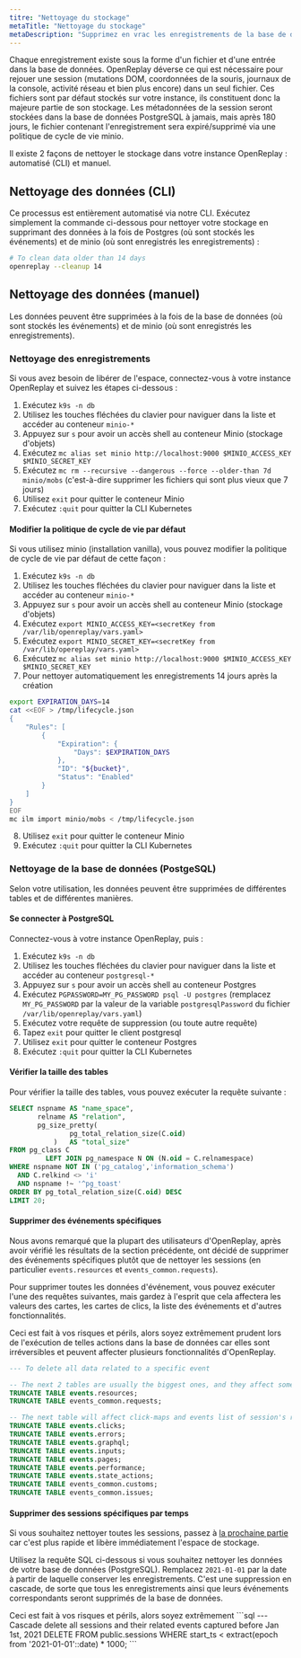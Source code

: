 ```yaml
---
titre: "Nettoyage du stockage"
metaTitle: "Nettoyage du stockage"
metaDescription: "Supprimez en vrac les enregistrements de la base de données et nettoyez votre stockage."
---
```


Chaque enregistrement existe sous la forme d'un fichier et d'une entrée dans la base de données. OpenReplay déverse ce qui est nécessaire pour rejouer une session (mutations DOM, coordonnées de la souris, journaux de la console, activité réseau et bien plus encore) dans un seul fichier. Ces fichiers sont par défaut stockés sur votre instance, ils constituent donc la majeure partie de son stockage. Les métadonnées de la session seront stockées dans la base de données PostgreSQL à jamais, mais après 180 jours, le fichier contenant l'enregistrement sera expiré/supprimé via une politique de cycle de vie minio.

Il existe 2 façons de nettoyer le stockage dans votre instance OpenReplay : automatisé (CLI) et manuel.

## Nettoyage des données (CLI)

Ce processus est entièrement automatisé via notre CLI. Exécutez simplement la commande ci-dessous pour nettoyer votre stockage en supprimant des données à la fois de Postgres (où sont stockés les événements) et de minio (où sont enregistrés les enregistrements) :


```bash
# To clean data older than 14 days
openreplay --cleanup 14
```


## Nettoyage des données (manuel)

Les données peuvent être supprimées à la fois de la base de données (où sont stockés les événements) et de minio (où sont enregistrés les enregistrements).

### Nettoyage des enregistrements

Si vous avez besoin de libérer de l'espace, connectez-vous à votre instance OpenReplay et suivez les étapes ci-dessous :

1. Exécutez `k9s -n db`
2. Utilisez les touches fléchées du clavier pour naviguer dans la liste et accéder au conteneur `minio-*`
3. Appuyez sur `s` pour avoir un accès shell au conteneur Minio (stockage d'objets)
4. Exécutez `mc alias set minio http://localhost:9000 $MINIO_ACCESS_KEY $MINIO_SECRET_KEY`
5. Exécutez `mc rm --recursive --dangerous --force --older-than 7d minio/mobs` (c'est-à-dire supprimer les fichiers qui sont plus vieux que 7 jours)
6. Utilisez `exit` pour quitter le conteneur Minio
7. Exécutez `:quit` pour quitter la CLI Kubernetes

#### Modifier la politique de cycle de vie par défaut

Si vous utilisez minio (installation vanilla), vous pouvez modifier la politique de cycle de vie par défaut de cette façon :

1. Exécutez `k9s -n db`
2. Utilisez les touches fléchées du clavier pour naviguer dans la liste et accéder au conteneur `minio-*`
3. Appuyez sur `s` pour avoir un accès shell au conteneur Minio (stockage d'objets)
4. Exécutez `export MINIO_ACCESS_KEY=<secretKey from /var/lib/openreplay/vars.yaml>`
5. Exécutez `export MINIO_SECRET_KEY=<secretKey from /var/lib/opereplay/vars.yaml>`
6. Exécutez `mc alias set minio http://localhost:9000 $MINIO_ACCESS_KEY $MINIO_SECRET_KEY`
7. Pour nettoyer automatiquement les enregistrements 14 jours après la création


```bash
export EXPIRATION_DAYS=14
cat <<EOF > /tmp/lifecycle.json
{
    "Rules": [
        {
            "Expiration": {
                "Days": $EXPIRATION_DAYS
            },
            "ID": "${bucket}",
            "Status": "Enabled"
        }
    ]
}
EOF
mc ilm import minio/mobs < /tmp/lifecycle.json
```


8. Utilisez `exit` pour quitter le conteneur Minio
9. Exécutez `:quit` pour quitter la CLI Kubernetes

### Nettoyage de la base de données (PostgeSQL)

Selon votre utilisation, les données peuvent être supprimées de différentes tables et de différentes manières.

#### Se connecter à PostgreSQL

Connectez-vous à votre instance OpenReplay, puis :

1. Exécutez `k9s -n db`
2. Utilisez les touches fléchées du clavier pour naviguer dans la liste et accéder au conteneur `postgresql-*`
3. Appuyez sur `s` pour avoir un accès shell au conteneur Postgres
4. Exécutez `PGPASSWORD=MY_PG_PASSWORD psql -U postgres` (remplacez `MY_PG_PASSWORD` par la valeur de la variable `postgresqlPassword` du fichier `/var/lib/openreplay/vars.yaml`)
5. Exécutez votre requête de suppression (ou toute autre requête)
6. Tapez `exit` pour quitter le client postgresql
7. Utilisez `exit` pour quitter le conteneur Postgres
8. Exécutez `:quit` pour quitter la CLI Kubernetes

#### Vérifier la taille des tables

Pour vérifier la taille des tables, vous pouvez exécuter la requête suivante :


```sql
SELECT nspname AS "name_space",
       relname AS "relation",
       pg_size_pretty(
               pg_total_relation_size(C.oid)
           )   AS "total_size"
FROM pg_class C
         LEFT JOIN pg_namespace N ON (N.oid = C.relnamespace)
WHERE nspname NOT IN ('pg_catalog','information_schema')
  AND C.relkind <> 'i'
  AND nspname !~ '^pg_toast'
ORDER BY pg_total_relation_size(C.oid) DESC
LIMIT 20;
```


#### Supprimer des événements spécifiques

Nous avons remarqué que la plupart des utilisateurs d'OpenReplay, après avoir vérifié les résultats de la section précédente, ont décidé de supprimer des événements spécifiques plutôt que de nettoyer les sessions (en particulier `events.resources` et `events_common.requests`).

Pour supprimer toutes les données d'événement, vous pouvez exécuter l'une des requêtes suivantes, mais gardez à l'esprit que cela affectera les valeurs des cartes, les cartes de clics, la liste des événements et d'autres fonctionnalités.

<Aside type="caution">
	Ceci est fait à vos risques et périls, alors soyez extrêmement prudent lors de l'exécution de telles actions dans la base de données car elles sont irréversibles et peuvent affecter plusieurs fonctionnalités d'OpenReplay.
</Aside>


```sql
--- To delete all data related to a specific event

-- The next 2 tables are usually the biggest ones, and they affect some cards only
TRUNCATE TABLE events.resources;
TRUNCATE TABLE events_common.requests;

-- The next table will affect click-maps and events list of session's replay
TRUNCATE TABLE events.clicks;
TRUNCATE TABLE events.errors;
TRUNCATE TABLE events.graphql;
TRUNCATE TABLE events.inputs;
TRUNCATE TABLE events.pages;
TRUNCATE TABLE events.performance;
TRUNCATE TABLE events.state_actions;
TRUNCATE TABLE events_common.customs;
TRUNCATE TABLE events_common.issues;
```


#### Supprimer des sessions spécifiques par temps

Si vous souhaitez nettoyer toutes les sessions, passez à [la prochaine partie](#delete-all-sessions) car c'est plus rapide et libère immédiatement l'espace de stockage.

Utilisez la requête SQL ci-dessous si vous souhaitez nettoyer les données de votre base de données (PostgreSQL). Remplacez `2021-01-01` par la date à partir de laquelle conserver les enregistrements. C'est une suppression en cascade, de sorte que tous les enregistrements ainsi que leurs événements correspondants seront supprimés de la base de données.

<Aside type="caution">
	Ceci est fait à vos risques et périls, alors soyez extrêmement
```sql
--- Cascade delete all sessions and their related events captured before Jan 1st, 2021
DELETE FROM public.sessions WHERE start_ts < extract(epoch from '2021-01-01'::date) * 1000;
```
